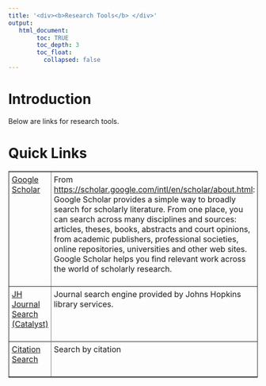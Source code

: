 ---
title: '<div><b>Research Tools</b> </div>'
output:
   html_document:
        toc: TRUE
        toc_depth: 3
        toc_float:
          collapsed: false
---

<style>
  table {
    border-collapse: collapse;
  }

  th, td {
    padding: 5px;
  }
</style>

<!--
*
* introduction
*
-->

<h1>Introduction</h1>
Below are links for research tools.
<h1>Quick Links</h1>

<table border="1" width="100%">
  <!-- google scholar -->
  <tr>
    <td valign="top" width="20%">
      <a href="https://scholar.google.com/">Google Scholar</a>
    </td>
    <td valign="top">
      From <a href="https://scholar.google.com/intl/en/scholar/about.html">https://scholar.google.com/intl/en/scholar/about.html</a>:
      <br/>
      Google Scholar provides a simple way to broadly search for scholarly literature. From one place, you can search across many disciplines and sources: articles, theses, books, abstracts and court opinions, from academic publishers, professional societies, online repositories, universities and other web sites. Google Scholar helps you find relevant work across the world of scholarly research.
      <br/><br/>
    </td>
    <td valign="top">
    </td>
  </tr>
    <td valign="top">
      <a href="">JH Journal Search (Catalyst)</a>
      <br/><br/>
    </td>
    <td valign="top">
      Journal search engine provided by Johns Hopkins library services.
    </td>
    <td valign="top">
    </td>
  <tr>
  </tr>
  <!-- citation search -->
  <tr>
    <td valign="top" width="20%">
      <a href="https://catalyst.library.jhu.edu/discovery/citationlinker?vid=01JHU_INST:JHU">Citation Search</a>
      <br/><br/>
    </td>
    <td valign="top">
      Search by citation
    </td>
    <td valign="top">
    </td>
  </tr>
</table>


